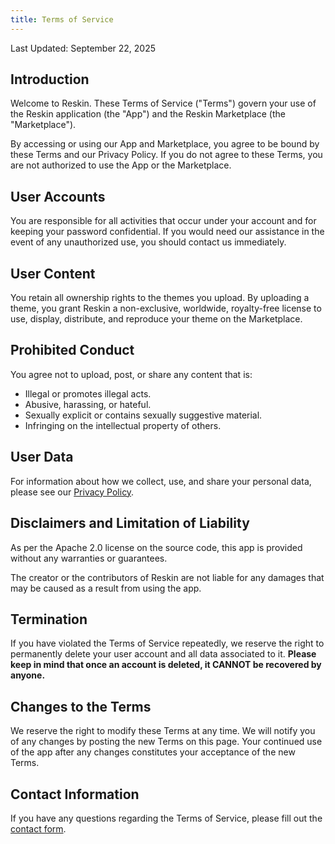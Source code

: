 ```yaml
---
title: Terms of Service
---
```



Last Updated: September 22, 2025

## Introduction

Welcome to Reskin. These Terms of Service ("Terms") govern your use of the Reskin application (the "App") and the Reskin Marketplace (the "Marketplace").

By accessing or using our App and Marketplace, you agree to be bound by these Terms and our Privacy Policy. If you do not agree to these Terms, you are not authorized to use the App or the Marketplace.

## User Accounts

You are responsible for all activities that occur under your account and for keeping your password confidential.
If you would need our assistance in the event of any unauthorized use, you should contact us immediately.

## User Content

You retain all ownership rights to the themes you upload.
By uploading a theme, you grant Reskin a non-exclusive, worldwide, royalty-free license to use, display, distribute, and reproduce your theme on the Marketplace.

## Prohibited Conduct

You agree not to upload, post, or share any content that is:

* Illegal or promotes illegal acts.
* Abusive, harassing, or hateful.
* Sexually explicit or contains sexually suggestive material.
* Infringing on the intellectual property of others.

## User Data

For information about how we collect, use, and share your personal data, please see our [Privacy Policy](/privacy-policy).

## Disclaimers and Limitation of Liability

As per the Apache 2.0 license on the source code, this app is provided without any warranties or guarantees.

The creator or the contributors of Reskin are not liable for any damages that may be caused as a result from using the app.

## Termination

If you have violated the Terms of Service repeatedly, we reserve the right to permanently delete your user account and all data associated to it. **Please keep in mind that once an account is deleted, it CANNOT be recovered by anyone.**

## Changes to the Terms

We reserve the right to modify these Terms at any time. We will notify you of any changes by posting the new Terms on this page.
Your continued use of the app after any changes constitutes your acceptance of the new Terms.

## Contact Information

If you have any questions regarding the Terms of Service, please fill out the [contact form](/contact).
